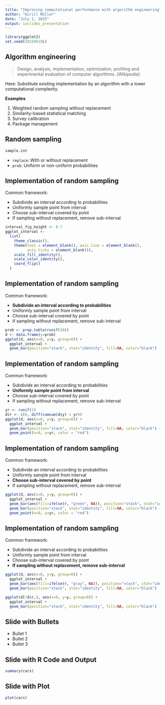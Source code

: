 ```yaml
---
title: "Improving computational performance with algorithm engineering"
author: "Kirill Müller"
date: "July 1, 2015"
output: ioslides_presentation
---
```


```r
library(ggplot2)
set.seed(20150619L)
```

## Algorithm engineering

> Design, analysis, implementation, optimization, profiling and experimental evaluation of computer algorithms. (*Wikipedia*)

Here: Substitute existing implementation by an algorithm
with a lower computational complexity.

**Examples**

1. Weighted random sampling without replacement
2. Similarity-based statistical matching
3. Survey calibration
4. Package management


## Random sampling

```r
sample.int
```

- `replace`: With or without replacement
- `prob`: Uniform or non-uniform probabilities


## Implementation of random sampling

Common framework:

- Subdivide an interval according to probabilities
- Uniformly sample point from interval
- Choose sub-interval covered by point
- If sampling without replacement, remove sub-interval

```r
interval_fig_height <- 0.7
ggplot_interval <-
  list(
    theme_classic(),
    theme(text = element_blank(), axis.line = element_blank(),
          axis.ticks = element_blank()),
    scale_fill_identity(),
    scale_color_identity(),
    coord_flip()
  )
```



## Implementation of random sampling

Common framework:

- **Subdivide an interval according to probabilities**
- Uniformly sample point from interval
- Choose sub-interval covered by point
- If sampling without replacement, remove sub-interval

```r
prob <- prop.table(runif(10))
d <- data.frame(y=prob)
ggplot(d, aes(x=0, y=y, group=0)) +
  ggplot_interval +
  geom_bar(position="stack", stat="identity", fill=NA, color="black")
```




## Implementation of random sampling

Common framework:

- Subdivide an interval according to probabilities
- **Uniformly sample point from interval**
- Choose sub-interval covered by point
- If sampling without replacement, remove sub-interval

```r
yr <- runif(1)
d$r <- c(0, diff(cumsum(d$y) < yr))
ggplot(d, aes(x=0, y=y, group=0)) +
  ggplot_interval +
  geom_bar(position="stack", stat="identity", fill=NA, color="black") +
  geom_point(x=0, y=yr, color = "red")
```



## Implementation of random sampling

Common framework:

- Subdivide an interval according to probabilities
- Uniformly sample point from interval
- **Choose sub-interval covered by point**
- If sampling without replacement, remove sub-interval

```r
ggplot(d, aes(x=0, y=y, group=0)) +
  ggplot_interval +
  geom_bar(aes(fill=ifelse(r, "green", NA)), position="stack", stat="identity", color=NA) +
  geom_bar(position="stack", stat="identity", fill=NA, color="black") +
  geom_point(x=0, y=yr, color = "red")
```


## Implementation of random sampling

Common framework:

- Subdivide an interval according to probabilities
- Uniformly sample point from interval
- Choose sub-interval covered by point
- **If sampling without replacement, remove sub-interval**

```r
ggplot(d, aes(x=0, y=y, group=0)) +
  ggplot_interval +
  geom_bar(aes(fill=ifelse(r, "gray", NA)), position="stack", stat="identity", color=NA) +
  geom_bar(position="stack", stat="identity", fill=NA, color="black")
```


```r
ggplot(d[!d$r,], aes(x=0, y=y, group=0)) +
  ggplot_interval +
  geom_bar(position="stack", stat="identity", fill=NA, color="black")
```



## Slide with Bullets

- Bullet 1
- Bullet 2
- Bullet 3

## Slide with R Code and Output

```r
summary(cars)
```

## Slide with Plot

```r
plot(cars)
```

